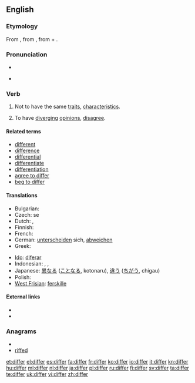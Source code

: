 ==English==

===Etymology===
From {{etyl|enm}} {{term|differen}}, from {{etyl|la}} {{term|differo|differō|carry apart, put off, defer; differ|lang=la}}, from {{term|dis-||apart|lang=la}} + {{term|fero|ferō|carry, bear|lang=la}}.

===Pronunciation===
* {{audio|en-us-differ.ogg|Audio (US)}}
* {{a|UK}} {{IPA|'dɪfə}}
*: {{rhymes|ɪfə(r)}}

===Verb===
{{en-verb}}

# Not to have the same [[traits]], [[characteristic|characteristics]].
# {{context|people, groups, etc.}} To have [[diverge|diverging]] [[opinion]]s, [[disagree]].

====Related terms====
* [[different]]
* [[difference]]
* [[differential]]
* [[differentiate]]
* [[differentiation]]
* [[agree to differ]]
* [[beg to differ]]

====Translations====
{{trans-top|Not to have the same characteristics}}
* Bulgarian: {{t|bg|различавам се|sc=Cyrl}}
* Czech: {{t-|cs|lišit}} se
* Dutch: {{t+|nl|verschillen}}, {{t+|nl|afwijken}}
* Finnish: {{t+|fi|erota}}
* French: {{t+|fr|différer}}
* German: [[unterscheiden]] sich, [[abweichen]]
* Greek: {{t+|el|διαφέρω|sc=Grek}}
{{trans-mid}}
* [[Ido]]: [[diferar]]
* Indonesian: {{t-|id|beda|xs=Indonesian}}, {{t-|id|beda|alt=berbeda|xs=Indonesian}}, {{t-|id|lain|alt=berlainan|xs=Indonesian}}
* Japanese: [[異なる]] ([[ことなる]], kotonaru), [[違う]] ([[ちがう]], chigau)
* Polish: {{t|pl|różnić się}}
* [[West Frisian]]: [[ferskille]]
{{trans-bottom}}

====External links====
* {{R:Webster 1913}}
* {{R:Century 1911}}

===Anagrams===
* {{alphagram|deffir}}
* [[riffed#English|riffed]]


[[et:differ]]
[[el:differ]]
[[es:differ]]
[[fa:differ]]
[[fr:differ]]
[[ko:differ]]
[[io:differ]]
[[it:differ]]
[[kn:differ]]
[[hu:differ]]
[[ml:differ]]
[[nl:differ]]
[[ja:differ]]
[[pl:differ]]
[[ru:differ]]
[[fi:differ]]
[[sv:differ]]
[[ta:differ]]
[[te:differ]]
[[uk:differ]]
[[vi:differ]]
[[zh:differ]]
